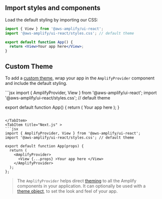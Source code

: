 
## Import styles and components

Load the default styling by importing our CSS:

```jsx
import { View } from '@aws-amplify/ui-react';
import '@aws-amplify/ui-react/styles.css'; // default theme

export default function App() {
  return <View>Your app here</View>;
}
```

## Custom Theme

To add a [custom theme](/theming), wrap your app in the `AmplifyProvider` component and include the default styling.

<Tabs>
<TabItem title="Create React App">
```jsx
import { AmplifyProvider, View } from '@aws-amplify/ui-react';
import '@aws-amplify/ui-react/styles.css'; // default theme

export default function App() {
  return (
    <AmplifyProvider>
      <View>Your app here</View>
    </AmplifyProvider>
  );
}

````

</TabItem>
<TabItem title="Next.js" >
```jsx
import { AmplifyProvider, View } from '@aws-amplify/ui-react';
import '@aws-amplify/ui-react/styles.css'; // default theme

export default function App(props) {
  return (
    <AmplifyProvider>
      <View {...props} >Your app here </View>
    </AmplifyProvider>
  );
};
````

</TabItem>
</Tabs>

> The `AmplifyProvider` helps direct [theming](/theming) to all the Amplify components in your application. It can optionally be used with a [theme object](/theming#theme-object), to set the look and feel of your app.
